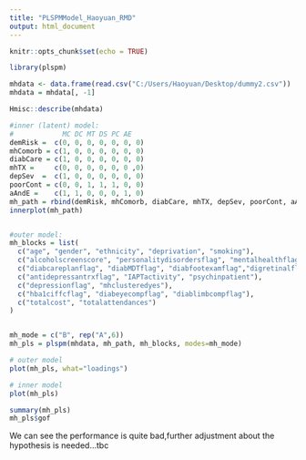 ```yaml
---
title: "PLSPMModel_Haoyuan_RMD"
output: html_document
---
```


```r
knitr::opts_chunk$set(echo = TRUE)
```



```r
library(plspm)
```

```r

mhdata <- data.frame(read.csv("C:/Users/Haoyuan/Desktop/dummy2.csv"))
mhdata = mhdata[, -1]

Hmisc::describe(mhdata) 

```

```r

#inner (latent) model:
#            MC DC MT DS PC AE
demRisk =  c(0, 0, 0, 0, 0, 0, 0)
mhComorb = c(1, 0, 0, 0, 0, 0, 0)
diabCare = c(1, 0, 0, 0, 0, 0, 0)
mhTX =     c(0, 0, 0, 0, 0, 0 ,0)
depSev  =  c(1, 0, 0, 0, 0, 0, 0)
poorCont = c(0, 0, 1, 1, 1, 0, 0)
aAndE =    c(1, 1, 0, 0, 0, 1, 0)
mh_path = rbind(demRisk, mhComorb, diabCare, mhTX, depSev, poorCont, aAndE)
innerplot(mh_path)


#outer model:
mh_blocks = list(
  c("age", "gender", "ethnicity", "deprivation", "smoking"),
  c("alcoholscreenscore", "personalitydisordersflag", "mentalhealthflag", "anxietyflag"),
  c("diabcareplanflag", "diabMDTflag", "diabfootexamflag","digretinalflag"),
  c("antidepressantrxflag", "IAPTactivity", "psychinpatient"),
  c("depressionflag", "mhclusteredyes"),
  c("hba1ciffcflag", "diabeyecompflag", "diablimbcompflag"),
  c("totalcost", "totalattendances")
)


mh_mode = c("B", rep("A",6))
mh_pls = plspm(mhdata, mh_path, mh_blocks, modes=mh_mode)

# outer model
plot(mh_pls, what="loadings")

```


```r
# inner model
plot(mh_pls)

```


```r
summary(mh_pls)
mh_pls$gof

```

We can see the performance is quite bad,further adjustment about the hypothesis is needed...tbc
